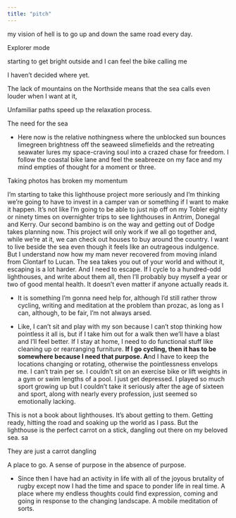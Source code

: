 ```yaml
---
title: "pitch"
---
```


my vision of hell is to go up and down the same road every day.

Explorer mode

starting to get bright outside and I can feel the bike calling me

I haven't decided where yet.

The lack of mountains on the Northside means that the sea calls even louder when I want at it,

Unfamiliar paths speed up the relaxation process.

The need for the sea

-   Here now is the relative nothingness where the unblocked sun bounces limegreen brightness off the seaweed slimefields and the retreating seawater lures my space-craving soul into a crazed chase for freedom. I follow the coastal bike lane and feel the seabreeze on my face and my mind empties of thought for a moment or three.

Taking photos has broken my momentum

I'm starting to take this lighthouse project more seriously and I'm thinking we're going to have to invest in a camper van or something if I want to make it happen. It's not like I'm going to be able to just nip off on my Tobler eighty or ninety times on overnighter trips to see lighthouses in Antrim, Donegal and Kerry. Our second bambino is on the way and getting out of Dodge takes planning now. This project will only work if we all go together and, while we're at it, we can check out houses to buy around the country. I want to live beside the sea even though it feels like an outrageous indulgence. But I understand now how my mam never recovered from moving inland from Clontarf to Lucan. The sea takes you out of your world and without it, escaping is a lot harder. And I need to escape. If I cycle to a hundred-odd lighthouses, and write about them all, then I'll probably buy myself a year or two of good mental health. It doesn't even matter if anyone actually reads it.

-   It is something I’m gonna need help for, although I’d still rather throw cycling, writing and meditation at the problem than prozac, as long as I can, although, to be fair, I’m not always arsed. 

-    Like, I can't sit and play with my son because I can't stop thinking how pointless it all is, but if I take him out for a walk then we'll have a blast and I'll feel better. If I stay at home, I need to do functional stuff like cleaning up or rearranging furniture. **If I go cycling, then it has to be somewhere because I need that purpose. A**nd I have to keep the locations changing or rotating, otherwise the pointlessness envelops me. I can't train per se. I couldn't sit on an exercise bike or lift weights in a gym or swim lengths of a pool. I just get depressed. I played so much sport growing up but I couldn't take it seriously after the age of sixteen and sport, along with nearly every profession, just seemed so emotionally lacking.

This is not a book about lighthouses. It's about getting to them. Getting ready, hitting the road and soaking up the world as I pass. But the lighthouse is the perfect carrot on a stick, dangling out there on my beloved sea. sa

They are just a carrot dangling

A place to go. A sense of purpose in the absence of purpose.

-   Since then I have had an activity in life with all of the joyous brutality of rugby except now I had the time and space to ponder life in real time. A place where my endless thoughts could find expression, coming and going in response to the changing landscape. A mobile meditation of sorts.
